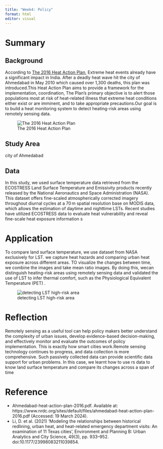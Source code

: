```yaml
---
title: "Week4: Policy"
format: html
editor: visual
---
```


# Summary
## Background

  According to [The 2016 Heat Action Plan](https://www.nrdc.org/sites/default/files/ahmedabad-heat-action-plan-2016.pdf), Extreme heat events already have a significant impact in India. After a deadly heat wave hit the city of Ahmedabad in May 2010 which caused over 1,300 deaths, this plan was introduced.This Heat Action Plan aims to provide a framework for the implementation, coordination, The Plan's primary objective is to alert those populations most at risk of heat-related illness that extreme heat conditions either exist or are imminent, and to take appropriate precautions.Our goal is to build a heat monitoring system to detect heating-risk areas using remotely sensing data.
  
  
![The 2016 Heat Action Plan](output/policy/图片1.png)


## Study Area

  city of Ahmedabad

## Data

  In this study, we used surface temperature data retrieved from the ECOSTRESS Land Surface Temperature and Emissivity products recently released by the National Aeronautics and Space Administration (NASA). This dataset offers fine-scaled atmospherically corrected imagery throughout diurnal cycles at a 70 m spatial resolution base on MODIS data, which allows the estimation of daytime and nighttime LSTs. Recent studies have utilized ECOSTRESS data to evaluate heat vulnerability and reveal fine-scale heat exposure information s

# Application

  To compare land surface temperature, we use dataset from NASA exclusively for LST. we capture heat hazards and comparing urban heat exposure across different areas. TO visualize the changes between time, we combine the images and take mean ratio images. By doing this, wecan distinguish heating-risk areas using remotely sensing data and validated the use of LST to infer thermal comfort, such as the Physiological Equivalent Temperature (PET) .

![detecting LST high-risk area](output/policy/images_large_10.1177_23998083211039854-fig2.jpeg)

# Reflection

  Remotely sensing as a useful tool can help policy makers better understand the complexity of urban issues, develop evidence-based decision-making, and effectively monitor and evaluate the outcomes of policy implementation. This is exactly how smart cities work.Remote sensing technology continues to progress, and data collection is more comprehensive. Such passively collected data can provide scientific data support for urban problems.
  In this case, we learnt how to use rs data to know land surface temperature and compare its changes across a span of time

# Reference

-   Ahmedabad-heat-action-plan-2016.pdf. Available at: https://www.nrdc.org/sites/default/files/ahmedabad-heat-action-plan-2016.pdf (Accessed: 19 March 2024).
-   Li, D. et al. (2021) 'Modeling the relationships between historical redlining, urban heat, and heat-related emergency department visits: An examination of 11 Texas cities', Environment and Planning B: Urban Analytics and City Science, 49(3), pp. 933--952. doi:10.1177/23998083211039854.
